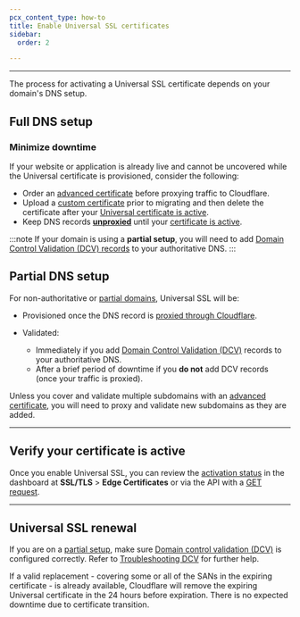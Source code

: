 ```yaml
---
pcx_content_type: how-to
title: Enable Universal SSL certificates
sidebar:
  order: 2

---
```



<GlossaryDefinition term="Universal SSL certificate" />

---

The process for activating a Universal SSL certificate depends on your domain's DNS setup.

## Full DNS setup

<Render file="universal-ssl-enable-full" />

### Minimize downtime

If your website or application is already live and cannot be uncovered while the Universal certificate is provisioned, consider the following:

* Order an [advanced certificate](/ssl/edge-certificates/advanced-certificate-manager/) before proxying traffic to Cloudflare.
* Upload a [custom certificate](/ssl/edge-certificates/custom-certificates/) prior to migrating and then delete the certificate after your [Universal certificate is active](#verify-your-certificate-is-active).
* Keep DNS records [**unproxied**](/dns/manage-dns-records/reference/proxied-dns-records) until your [certificate is active](#verify-your-certificate-is-active).

:::note
If your domain is using a **partial setup**, you will need to add [Domain Control Validation (DCV) records](/ssl/edge-certificates/changing-dcv-method/) to your authoritative DNS.
:::

## Partial DNS setup

For non-authoritative or [partial domains](/dns/zone-setups/partial-setup/), Universal SSL will be:

* Provisioned once the DNS record is [proxied through Cloudflare](/dns/zone-setups/partial-setup/setup/#3-add-dns-records).
* Validated:

  * Immediately if you add [Domain Control Validation (DCV)](/ssl/edge-certificates/changing-dcv-method/) records to your authoritative DNS.
  * After a brief period of downtime if you **do not** add DCV records (once your traffic is proxied).

Unless you cover and validate multiple subdomains with an [advanced certificate](/ssl/edge-certificates/advanced-certificate-manager/), you will need to proxy and validate new subdomains as they are added.

---

## Verify your certificate is active

Once you enable Universal SSL, you can review the [activation status](/ssl/reference/certificate-statuses/) in the dashboard at **SSL/TLS** > **Edge Certificates** or via the API with a [GET request](/api/resources/ssl/subresources/certificate_packs/methods/list/).

---

## Universal SSL renewal

<Render file="universal-ssl-validity" />

If you are on a [partial setup](/ssl/edge-certificates/universal-ssl/enable-universal-ssl/#partial-dns-setup), make sure [Domain control validation (DCV)](/ssl/edge-certificates/changing-dcv-method/) is configured correctly. Refer to [Troubleshooting DCV](/ssl/edge-certificates/changing-dcv-method/troubleshooting/) for further help.

If a valid replacement - covering some or all of the SANs in the expiring certificate - is already available, Cloudflare will remove the expiring Universal certificate in the 24 hours before expiration. There is no expected downtime due to certificate transition.
